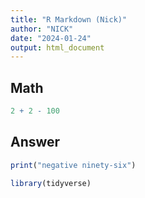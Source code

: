 ```yaml
---
title: "R Markdown (Nick)"
author: "NICK"
date: "2024-01-24"
output: html_document
---
```


## Math

```r
2 + 2 - 100
```

## Answer

```r
print("negative ninety-six")
```


```r
library(tidyverse)



```
